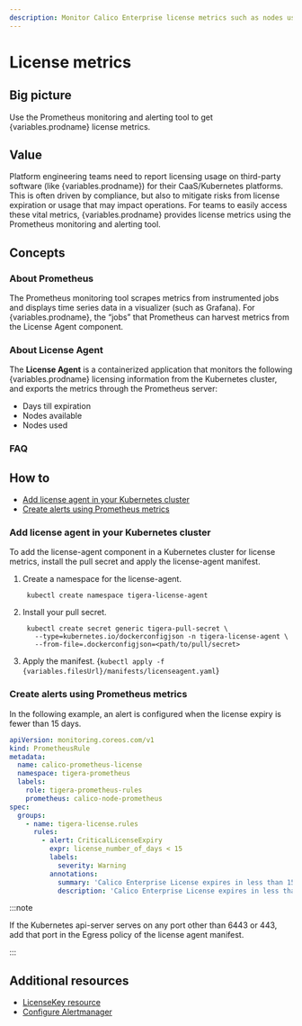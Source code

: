 ```yaml
---
description: Monitor Calico Enterprise license metrics such as nodes used, nodes available, and days until license expires.
---
```



# License metrics


## Big picture

Use the Prometheus monitoring and alerting tool to get {variables.prodname} license metrics.

## Value

Platform engineering teams need to report licensing usage on third-party software (like {variables.prodname}) for their CaaS/Kubernetes platforms. This is often driven by compliance, but also to mitigate risks from license expiration or usage that may impact operations. For teams to easily access these vital metrics, {variables.prodname} provides license metrics using the Prometheus monitoring and alerting tool.

## Concepts

### About Prometheus

The Prometheus monitoring tool scrapes metrics from instrumented jobs and displays time series data in a visualizer (such as Grafana). For {variables.prodname}, the “jobs” that Prometheus can harvest metrics from the License Agent component.

### About License Agent

The **License Agent** is a containerized application that monitors the following {variables.prodname} licensing information from the Kubernetes cluster, and exports the metrics through the Prometheus server:

- Days till expiration
- Nodes available
- Nodes used

### FAQ

<License />

## How to

- [Add license agent in your Kubernetes cluster](#add-license-agent-in-your-kubernetes-cluster)
- [Create alerts using Prometheus metrics](#create-alerts-using-prometheus-metrics)

### Add license agent in your Kubernetes cluster

To add the license-agent component in a Kubernetes cluster for license metrics, install the pull secret and apply the license-agent manifest.

1. Create a namespace for the license-agent.
   ```
    kubectl create namespace tigera-license-agent
   ```
1. Install your pull secret.
   ```
    kubectl create secret generic tigera-pull-secret \
      --type=kubernetes.io/dockerconfigjson -n tigera-license-agent \
      --from-file=.dockerconfigjson=<path/to/pull/secret>
   ```
1. Apply the manifest.
   <CodeBlock language=''>
    {`kubectl apply -f {variables.filesUrl}/manifests/licenseagent.yaml`}
   </CodeBlock>

### Create alerts using Prometheus metrics

In the following example, an alert is configured when the license expiry is fewer than 15 days.

```yaml
apiVersion: monitoring.coreos.com/v1
kind: PrometheusRule
metadata:
  name: calico-prometheus-license
  namespace: tigera-prometheus
  labels:
    role: tigera-prometheus-rules
    prometheus: calico-node-prometheus
spec:
  groups:
    - name: tigera-license.rules
      rules:
        - alert: CriticalLicenseExpiry
          expr: license_number_of_days < 15
          labels:
            severity: Warning
          annotations:
            summary: 'Calico Enterprise License expires in less than 15 days'
            description: 'Calico Enterprise License expires in less than 15 days'
```

:::note

If the Kubernetes api-server serves on any port other than 6443 or 443, add that port in the Egress policy of the license agent manifest.

:::

## Additional resources

- [LicenseKey resource](../../../reference/resources/licensekey.mdx)
- [Configure Alertmanager](../prometheus/alertmanager.mdx)
